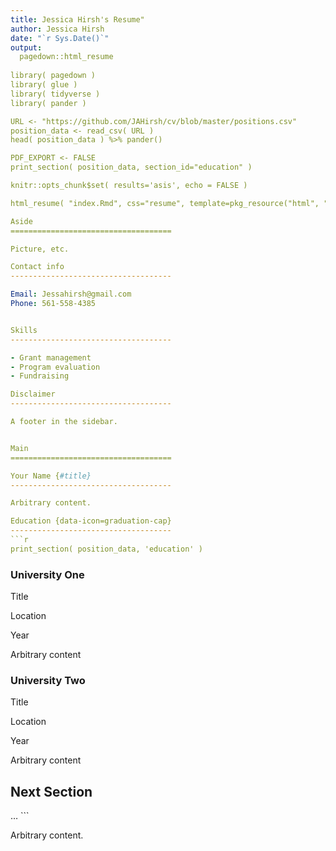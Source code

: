 ```yaml
---
title: Jessica Hirsh's Resume"
author: Jessica Hirsh
date: "`r Sys.Date()`"
output:
  pagedown::html_resume
  
library( pagedown )
library( glue )
library( tidyverse )
library( pander )  

URL <- "https://github.com/JAHirsh/cv/blob/master/positions.csv"
position_data <- read_csv( URL )
head( position_data ) %>% pander()

PDF_EXPORT <- FALSE
print_section( position_data, section_id="education" )

knitr::opts_chunk$set( results='asis', echo = FALSE )

html_resume( "index.Rmd", css="resume", template=pkg_resource("html", "resume.html") )

Aside
====================================

Picture, etc.

Contact info
------------------------------------

Email: Jessahirsh@gmail.com
Phone: 561-558-4385


Skills
------------------------------------

- Grant management
- Program evaluation
- Fundraising

Disclaimer
------------------------------------

A footer in the sidebar.


Main
====================================

Your Name {#title}
------------------------------------

Arbitrary content.

Education {data-icon=graduation-cap}
------------------------------------
```r
print_section( position_data, 'education' )
```

### University One

Title

Location

Year

Arbitrary content

### University Two

Title

Location

Year

Arbitrary content


Next Section
------------
...
```


::: aside
Arbitrary content.
:::
